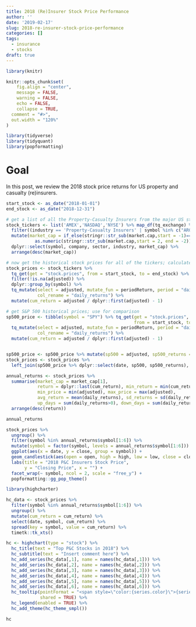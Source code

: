 ```yaml
---
title: 2018 (Re)Insurer Stock Price Performance
author: ''
date: '2019-02-17'
slug: 2018-re-insurer-stock-price-performance
categories: []
tags:
  - insurance
  - stocks
draft: true
---
```


```r

library(knitr)

knitr::opts_chunk$set(
	fig.align = "center",
	message = FALSE,
	warning = FALSE,
	echo = FALSE,
	collapse = TRUE,
  comment = "#>",
  out.width = "120%"
)

library(tidyverse)
library(tidyquant)
library(popformatting)
```

# Goal

In this post, we review the 2018 stock price returns for US property and casualty (re)insurers. 

```r

start_stock <- as_date("2018-01-01")
end_stock <- as_date("2018-12-31")

# get a list of all the Property-Casualty Insurers from the major US stock exchanges
stock_tickers <- list('AMEX','NASDAQ','NYSE') %>% map_df(tq_exchange) %>% 
  filter((industry == 'Property-Casualty Insurers' | symbol %in% c("ARGO", "ERIE", "AIZ")) & !is.na(market.cap)) %>%
  mutate(market_cap = if_else(stringr::str_sub(market.cap,start = -1)=="M",1e6,1e9) *
           as.numeric(stringr::str_sub(market.cap,start = 2, end = -2))) %>%
  dplyr::select(symbol, company, sector, industry, market_cap) %>%
  arrange(desc(market_cap))

# now get the historical stock prices for all of the tickers; calculate daily returns
stock_prices <- stock_tickers %>% 
  tq_get(get = "stock.prices", from = start_stock, to = end_stock) %>% 
  filter(!is.na(adjusted)) %>% 
  dplyr::group_by(symbol) %>%
  tq_mutate(select = adjusted, mutate_fun = periodReturn, period = "daily", type = "arithmetic", 
            col_rename = "daily_returns") %>% 
  mutate(cum_return = adjusted / dplyr::first(adjusted) - 1)

# get S&P 500 historical prices; use for comparison
sp500_price <- tibble(symbol = "SPY") %>% tq_get(get = "stock.prices", 
                                                 from = start_stock, to = end_stock) %>%
  tq_mutate(select = adjusted, mutate_fun = periodReturn, period = "daily", type = "arithmetic", 
            col_rename = "daily_returns") %>% 
  mutate(cum_return = adjusted / dplyr::first(adjusted) - 1)


sp500_price <- sp500_price %>% mutate(sp500 = adjusted, sp500_returns = daily_returns)
stock_prices <- stock_prices %>% 
  left_join(sp500_price %>% dplyr::select(date, sp500, sp500_returns), by = "date")
```

```r
annual_returns <- stock_prices %>% 
  summarise(market_cap = market_cap[1], 
            return = dplyr::last(cum_return), min_return = min(cum_return), max_return = max(cum_return),
            min_price = min(adjusted), max_price = max(adjusted), 
            avg_return = mean(daily_returns), sd_returns = sd(daily_returns),
            up_days = sum(daily_returns>0), down_days = sum(daily_returns<0)) %>% 
  arrange(desc(return))

annual_returns
```

```r
stock_prices %>% 
  ungroup() %>% 
  filter(symbol %in% annual_returns$symbol[1:6]) %>%
  mutate(symbol = factor(symbol, levels = annual_returns$symbol[1:6])) %>%
  ggplot(aes(x = date, y = close, group = symbol)) +
  geom_candlestick(aes(open = open, high = high, low = low, close = close)) +
  labs(title = "2018 P&C Insurers Stock Price", 
       y = "Closing Price", x = "") + 
  facet_wrap(~ symbol, ncol = 2, scale = "free_y") + 
  popformatting::gg_pop_theme()
```

```r
library(highcharter)

hc_data <- stock_prices %>% 
  filter(symbol %in% annual_returns$symbol[1:6]) %>%
  ungroup() %>% 
  mutate(cum_return = cum_return) %>% 
  select(date, symbol, cum_return) %>% 
  spread(key = symbol, value = cum_return) %>% 
  timetk::tk_xts()

hc <- highchart(type = "stock") %>% 
  hc_title(text = "Top P&C Stocks in 2018") %>% 
  hc_subtitle(text = "Insert comment here") %>% 
  hc_add_series(hc_data[,1], name = names(hc_data[,1])) %>% 
  hc_add_series(hc_data[,2], name = names(hc_data[,2])) %>%
  hc_add_series(hc_data[,3], name = names(hc_data[,3])) %>%
  hc_add_series(hc_data[,4], name = names(hc_data[,4])) %>%
  hc_add_series(hc_data[,5], name = names(hc_data[,5])) %>%
  hc_add_series(hc_data[,6], name = names(hc_data[,6])) %>%
  hc_tooltip(pointFormat = "<span style=\"color:{series.color}\">{series.name}</span>:<b>{point.y:.3f}</b><br/>",
             shared = TRUE) %>% 
  hc_legend(enabled = TRUE) %>% 
  hc_add_theme(hc_theme_smpl())

hc
```

